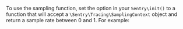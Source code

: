 To use the sampling function, set the <PlatformIdentifier name="traces-sampler" /> option in your `Sentry\init()` to a function that will accept a `\Sentry\Tracing\SamplingContext` object and return a sample rate between 0 and 1. For example:

<PlatformContent includePath="performance/traces-sampler-as-filter" />
